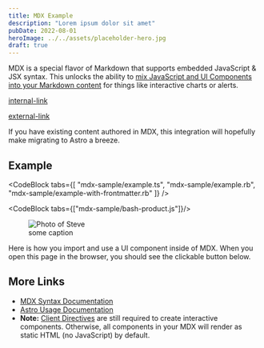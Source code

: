 ```yaml
---
title: MDX Example
description: "Lorem ipsum dolor sit amet"
pubDate: 2022-08-01
heroImage: ../../assets/placeholder-hero.jpg
draft: true
---
```



MDX is a special flavor of Markdown that supports embedded JavaScript & JSX syntax. This unlocks the ability to [mix JavaScript and UI Components into your Markdown content](https://docs.astro.build/en/guides/markdown-content/#mdx-features) for things like interactive charts or alerts.

[internal-link](/blog)

[external-link](https://google.com)

If you have existing content authored in MDX, this integration will hopefully make migrating to Astro a breeze.

## Example

<CodeBlock
  tabs={[
    "mdx-sample/example.ts",
    "mdx-sample/example.rb",
    "mdx-sample/example-with-frontmatter.rb"
    ]} />

<CodeBlock tabs={["mdx-sample/bash-product.js"]}/>

<figure>
  <Image
    src={steve}
    alt="Photo of Steve"
    format="webp"
    quality="med"
    class="h-64"
  />
  <figcaption>some caption</figcaption>
</figure>

Here is how you import and use a UI component inside of MDX.
When you open this page in the browser, you should see the clickable button below.

## More Links

- [MDX Syntax Documentation](https://mdxjs.com/docs/what-is-mdx)
- [Astro Usage Documentation](https://docs.astro.build/en/guides/markdown-content/#markdown-and-mdx-pages)
- **Note:** [Client Directives](https://docs.astro.build/en/reference/directives-reference/#client-directives) are still required to create interactive components. Otherwise, all components in your MDX will render as static HTML (no JavaScript) by default.
